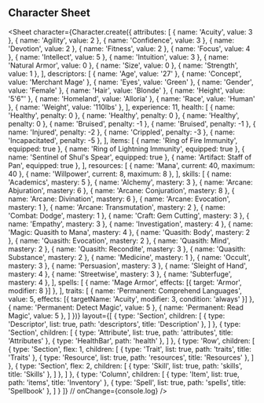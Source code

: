 
## Character Sheet

<Sheet
  character={Character.create({
    attributes: [
      { name: 'Acuity', value: 3 },
      { name: 'Agility', value: 2 },
      { name: 'Confidence', value: 3 },
      { name: 'Devotion', value: 2 },
      { name: 'Fitness', value: 2 },
      { name: 'Focus', value: 4 },
      { name: 'Intellect', value: 5 },
      { name: 'Intuition', value: 3 },
      { name: 'Natural Armor', value: 0 },
      { name: 'Size', value: 0 },
      { name: 'Strength', value: 1 },
    ],
    descriptors: [
      { name: 'Age', value: '27' },
      { name: 'Concept', value: 'Merchant Mage' },
      { name: 'Eyes', value: 'Green' },
      { name: 'Gender', value: 'Female' },
      { name: 'Hair', value: 'Blonde' },
      { name: 'Height', value: '5\'6"' },
      { name: 'Homeland', value: 'Alloria' },
      { name: 'Race', value: 'Human' },
      { name: 'Weight', value: '110lbs' },
    ],
    experience: 11,
    health: [
      { name: 'Healthy', penalty: 0 },
      { name: 'Healthy', penalty: 0 },
      { name: 'Healthy', penalty: 0 },
      { name: 'Bruised', penalty: -1 },
      { name: 'Bruised', penalty: -1 },
      { name: 'Injured', penalty: -2 },
      { name: 'Crippled', penalty: -3 },
      { name: 'Incapacitated', penalty: -5 },
    ],
    items: [
      { name: 'Ring of Fire Immunity', equipped: true },
      { name: 'Ring of Lightning Immunity', equipped: true },
      { name: 'Sentinel of Shul\'s Spear', equipped: true },
      { name: 'Artifact: Staff of Pan', equipped: true },
    ],
    resources: [
      { name: 'Mana', current: 40, maximum: 40 },
      { name: 'Willpower', current: 8, maximum: 8 },
    ],
    skills: [
      { name: 'Academics', mastery: 5 },
      { name: 'Alchemy', mastery: 3 },
      { name: 'Arcane: Abjuration', mastery: 6 },
      { name: 'Arcane: Conjuration', mastery: 8 },
      { name: 'Arcane: Divination', mastery: 6 },
      { name: 'Arcane: Evocation', mastery: 1 },
      { name: 'Arcane: Transmutation', mastery: 2 },
      { name: 'Combat: Dodge', mastery: 1 },
      { name: 'Craft: Gem Cutting', mastery: 3 },
      { name: 'Empathy', mastery: 3 },
      { name: 'Investigation', mastery: 4 },
      { name: 'Magic: Quasith to Mana', mastery: 4 },
      { name: 'Quasith: Body', mastery: 2 },
      { name: 'Quasith: Evocation', mastery: 2 },
      { name: 'Quasith: Mind', mastery: 2 },
      { name: 'Quasith: Recondite', mastery: 3 },
      { name: 'Quasith: Substance', mastery: 2 },
      { name: 'Medicine', mastery: 1 },
      { name: 'Occult', mastery: 3 },
      { name: 'Persuasion', mastery: 3 },
      { name: 'Sleight of Hand', mastery: 4 },
      { name: 'Streetwise', mastery: 3 },
      { name: 'Subterfuge', mastery: 4 },
    ],
    spells: [
      { name: 'Mage Armor', effects: [{ target: 'Armor', modifier: 8 }] },
    ],
    traits: [
      { name: 'Permanent: Comprehend Languages', value: 5,
        effects: [{ targetName: 'Acuity', modifier: 3, condition: 'always' }]
      },
      { name: 'Permanent: Detect Magic', value: 5 },
      { name: 'Permanent: Read Magic', value: 5 },
    ]
  })}
  layout={[
    { type: 'Section', children: [
      { type: 'Descriptor', list: true, path: 'descriptors', title: 'Description' },
    ] },
    { type: 'Section', children: [
      { type: 'Attribute', list: true, path: 'attributes', title: 'Attributes' },
      { type: 'HealthBar', path: 'health' },
    ] },
    { type: 'Row', children: [
      { type: 'Section', flex: 1, children: [
        { type: 'Trait', list: true, path: 'traits', title: 'Traits' },
        { type: 'Resource', list: true, path: 'resources', title: 'Resources' },
      ] },
      { type: 'Section', flex: 2, children: [
        { type: 'Skill', list: true, path: 'skills', title: 'Skills' },
      ] },
    ] },
    { type: 'Column', children: [
      { type: 'Item', list: true, path: 'items', title: 'Inventory' },
      { type: 'Spell', list: true, path: 'spells', title: 'Spellbook' },
    ] }
  ]}
  // onChange={console.log}
/>
